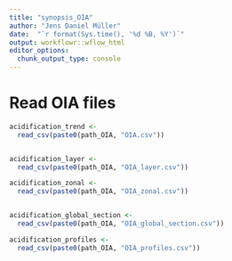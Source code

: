 ```yaml
---
title: "synopsis_OIA"
author: "Jens Daniel Müller"
date:  "`r format(Sys.time(), '%d %B, %Y')`"
output: workflowr::wflow_html
editor_options:
  chunk_output_type: console
---
```



# Read OIA files

```r

acidification_trend <-
  read_csv(paste0(path_OIA, "OIA.csv"))


acidification_layer <-
  read_csv(paste0(path_OIA, "OIA_layer.csv"))

acidification_zonal <-
  read_csv(paste0(path_OIA, "OIA_zonal.csv"))


acidification_global_section <-
  read_csv(paste0(path_OIA, "OIA_global_section.csv"))

acidification_profiles <-
  read_csv(paste0(path_OIA, "OIA_profiles.csv"))




```

